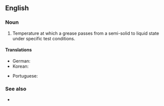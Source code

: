 ==English==

===Noun===
{{en-noun}}

# {{lb|en|mechanical engineering}} Temperature at which a grease passes from a semi-solid to liquid state under specific test conditions.

====Translations====
{{trans-top|temperature at which a grease becomes liquid}}
* German: {{t|de|Tropfpunkt|m}}
* Korean: {{t|ko|적점|sc=Hang}}
{{trans-mid}}
* Portuguese: {{t|pt|ponto de gota}}
{{trans-bottom}}

===See also===
* {{pedialite}}